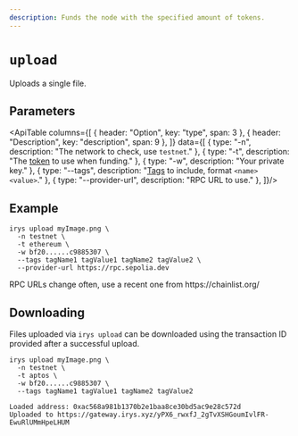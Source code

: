 ```yaml
---
description: Funds the node with the specified amount of tokens.
---
```



# `upload`

Uploads a single file.

## Parameters

<ApiTable columns={[
	{ header: "Option", key: "type", span: 3 },
	{ header: "Description", key: "description", span: 9 },
]} data={[
	  { type: "-n", description: "The network to check, use `testnet`." },
    { type: "-t", description: "The [token](/build/d/features/supported-tokens) to use when funding." },
    { type: "-w", description: "Your private key." },
    { type: "--tags", description: "[Tags](/build/d/features/tags) to include, format `<name>` `<value>`." },
    { type: "--provider-url", description: "RPC URL to use." },
]}/>


## Example

```console
irys upload myImage.png \
  -n testnet \
  -t ethereum \
  -w bf20......c9885307 \
  --tags tagName1 tagValue1 tagName2 tagValue2 \
  --provider-url https://rpc.sepolia.dev
```

<Callout type="info" emoji="ℹ️">
	RPC URLs change often, use a recent one from https://chainlist.org/
</Callout>

## Downloading

Files uploaded via `irys upload` can be downloaded using the transaction ID provided after a successful upload.

```console
irys upload myImage.png \
  -n testnet \
  -t aptos \
  -w bf20......c9885307 \
  --tags tagName1 tagValue1 tagName2 tagValue2

Loaded address: 0xac568a981b1370b2e1baa8ce30bd5ac9e28c572d
Uploaded to https://gateway.irys.xyz/yPX6_rwxfJ_2gTvXSHGoumIvlFR-EwuRlUMmHpeLHUM
```
